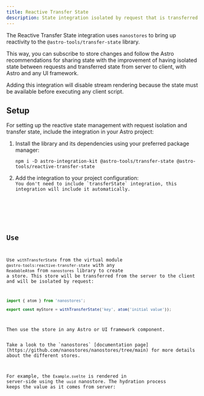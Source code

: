 ```yaml
---
title: Reactive Transfer State
description: State integration isolated by request that is transferred from server to client
---
```





<BetaAdvice />

The Reactive Transfer State integration uses `nanostores` to bring up reactivity to the `@astro-tools/transfer-state` library.

This way, you can subscribe to store changes and follow the Astro recommendations for sharing state with the improvement of having
isolated state between requests and transferred state from server to client, with Astro and any UI framework.

<Aside type="caution">Adding this integration will disable stream rendering because the state must be available before executing any client script.</Aside>

## Setup

For setting up the reactive state management with request isolation and transfer state, include the integration in your Astro project:
<Steps>
1.  Install the library and its dependencies using your preferred package manager:
    ```
    npm i -D astro-integration-kit @astro-tools/transfer-state @astro-tools/reactive-transfer-state
    ```
2.  Add the integration to your project configuration:
    <Code title="astro.config.mjs" code={setupExampleRaw} lang="typescript" />
    <Aside type="note">You don't need to include `transferState` integration, this integration will include it automatically.</Aside>
</Steps>

## Use

Use `withTransferState` from the virtual module `@astro-tools:reactive-transfer-state` with any `ReadableAtom` from `nanostores` library to create a store. This store will be transferred from the server to the client and will be isolated by request:

```typescript
import { atom } from 'nanostores';

export const myStore = withTransferState('key', atom('initial value'));
```

Then use the store in any Astro or UI framework component.

<Aside type="tip">Take a look to the `nanostores` [documentation page](https://github.com/nanostores/nanostores/tree/main) for more details about the different stores.</Aside>

For example, the `Example.svelte` is rendered in server-side using the `uuid` nanostore. The hydration process keeps the value as it comes from server:

<Example>
  <Tabs>
    <TabItem label="Example.astro">
      <Code code={transferStateExampleRaw} lang="astro" />
    </TabItem>
    <TabItem label="Example.svelte">
      <Code code={transferStateExampleChildRaw} lang="astro" />
    </TabItem>
    <TabItem label="uuid-store.ts">
      <Code code={uuidStoreExampleRaw} lang="typescript" />
    </TabItem>
    <TabItem label="Output.svelte">
      <Code code={outputCodeExample} lang="svelte" />
    </TabItem>
  </Tabs>
  <ExamplePreview hydration="example">
    <TransferStateExample id="example" />
  </ExamplePreview>
</Example>
